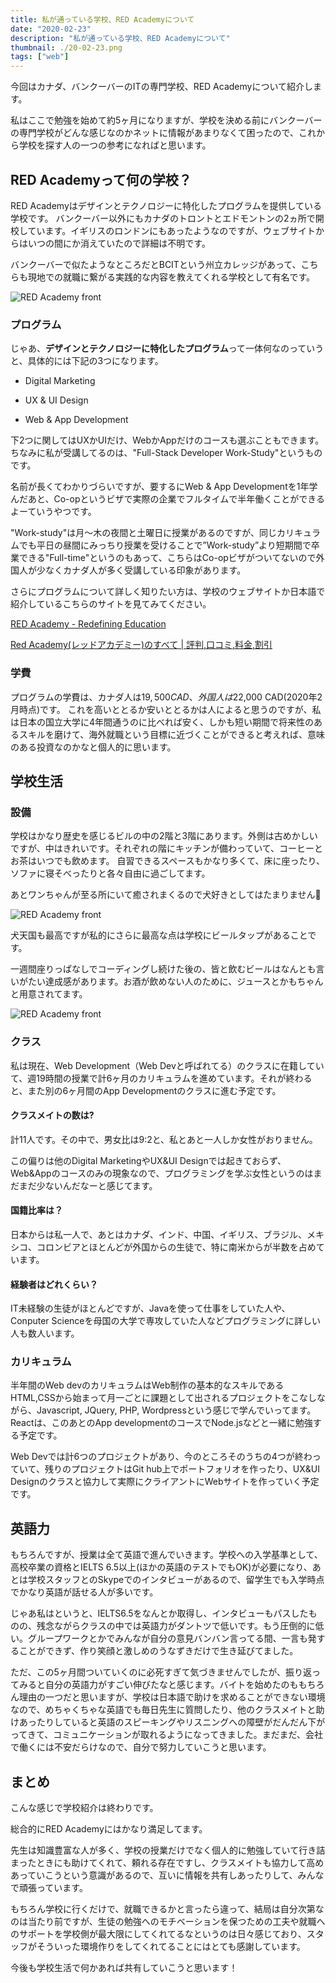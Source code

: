 ```yaml
---
title: 私が通っている学校、RED Academyについて
date: "2020-02-23"
description: "私が通っている学校、RED Academyについて"
thumbnail: ./20-02-23.png
tags: ["web"]
---
```


今回はカナダ、バンクーバーのITの専門学校、RED Academyについて紹介します。



私はここで勉強を始めて約5ヶ月になりますが、学校を決める前にバンクーバーの専門学校がどんな感じなのかネットに情報があまりなくて困ったので、これから学校を探す人の一つの参考になればと思います。

## RED Academyって何の学校？

RED Academyはデザインとテクノロジーに特化したプログラムを提供している学校です。
バンクーバー以外にもカナダのトロントとエドモントンの2ヵ所で開校しています。イギリスのロンドンにもあったようなのですが、ウェブサイトからはいつの間にか消えていたので詳細は不明です。


バンクーバーで似たようなところだとBCITという州立カレッジがあって、こちらも現地での就職に繋がる実践的な内容を教えてくれる学校として有名です。

![RED Academy front](./images/02.png)


### プログラム

じゃあ、**デザインとテクノロジーに特化したプログラム**って一体何なのっていうと、具体的には下記の3つになります。

- Digital Marketing

- UX & UI Design

- Web & App Development


下2つに関してはUXかUIだけ、WebかAppだけのコースも選ぶこともできます。
ちなみに私が受講してるのは、"Full-Stack Developer Work-Study"というものです。



名前が長くてわかりづらいですが、要するにWeb & App Developmentを1年学んだあと、Co-opというビザで実際の企業でフルタイムで半年働くことができるよーていうやつです。



"Work-study"は月〜木の夜間と土曜日に授業があるのですが、同じカリキュラムでも平日の昼間にみっちり授業を受けることで”Work-study”より短期間で卒業できる"Full-time"というのもあって、こちらはCo-opビザがついてないので外国人が少なくカナダ人が多く受講している印象があります。



さらにプログラムについて詳しく知りたい方は、学校のウェブサイトか日本語で紹介しているこちらのサイトを見てみてください。



[RED Academy - Redefining Education](https://redacademy.com/)

[Red Academy(レッドアカデミー)のすべて | 評判,口コミ,料金,割引](https://canada-school.com/school/redacademy/)

### 学費

プログラムの学費は、カナダ人は$19,500 CAD、外国人は$22,000 CAD(2020年2月時点)です。
これを高いととるか安いととるかは人によると思うのですが、私は日本の国立大学に4年間通うのに比べれば安く、しかも短い期間で将来性のあるスキルを磨けて、海外就職という目標に近づくことができると考えれば、意味のある投資なのかなと個人的に思います。

## 学校生活

### 設備

学校はかなり歴史を感じるビルの中の2階と3階にあります。外側は古めかしいですが、中はきれいです。それぞれの階にキッチンが備わっていて、コーヒーとお茶はいつでも飲めます。
自習できるスペースもかなり多くて、床に座ったり、ソファに寝そべったりと各々自由に過ごしてます。



あとワンちゃんが至る所にいて癒されまくるので犬好きとしてはたまりません🐶

![RED Academy front](./images/04.jpeg)

犬天国も最高ですが私的にさらに最高な点は学校にビールタップがあることです。

一週間座りっぱなしでコーディングし続けた後の、皆と飲むビールはなんとも言いがたい達成感があります。お酒が飲めない人のために、ジュースとかもちゃんと用意されてます。

![RED Academy front](./images/05.jpeg)



### クラス

私は現在、Web Development（Web Devと呼ばれてる）のクラスに在籍していて、週19時間の授業で計6ヶ月のカリキュラムを進めています。それが終わると、また別の6ヶ月間のApp Developmentのクラスに進む予定です。


#### クラスメイトの数は?

計11人です。その中で、男女比は9:2と、私とあと一人しか女性がおりません。

この偏りは他のDigital MarketingやUX&UI Designでは起きておらず、Web&Appのコースのみの現象なので、プログラミングを学ぶ女性というのはまだまだ少ないんだなーと感じてます。


#### 国籍比率は？

日本からは私一人で、あとはカナダ、インド、中国、イギリス、ブラジル、メキシコ、コロンビアとほとんどが外国からの生徒で、特に南米からが半数を占めています。

#### 経験者はどれくらい？

IT未経験の生徒がほとんどですが、Javaを使って仕事をしていた人や、Conputer Scienceを母国の大学で専攻していた人などプログラミングに詳しい人も数人います。

### カリキュラム

半年間のWeb devのカリキュラムはWeb制作の基本的なスキルであるHTML,CSSから始まって月一ごとに課題として出されるプロジェクトをこなしながら、Javascript, JQuery, PHP, Wordpressという感じで学んでいってます。Reactは、このあとのApp developmentのコースでNode.jsなどと一緒に勉強する予定です。



Web Devでは計6つのプロジェクトがあり、今のところそのうちの4つが終わっていて、残りのプロジェクトはGit hub上でポートフォリオを作ったり、UX&UI Designのクラスと協力して実際にクライアントにWebサイトを作っていく予定です。

## 英語力

もちろんですが、授業は全て英語で進んでいきます。学校への入学基準として、高校卒業の資格とIELTS 6.5以上(ほかの英語のテストでもOK)が必要になり、あとは学校スタッフとのSkypeでのインタビューがあるので、留学生でも入学時点でかなり英語が話せる人が多いです。



じゃあ私はというと、IELTS6.5をなんとか取得し、インタビューもパスしたものの、残念ながらクラスの中では英語力がダントツで低いです。もう圧倒的に低い。グループワークとかでみんなが自分の意見バンバン言ってる間、一言も発することができず、作り笑顔と激しめのうなずきだけで生き延びてました。



ただ、この5ヶ月間ついていくのに必死すぎて気づきませんでしたが、振り返ってみると自分の英語力がすごい伸びたなと感じます。バイトを始めたのももちろん理由の一つだと思いますが、学校は日本語で助けを求めることができない環境なので、めちゃくちゃな英語でも毎日先生に質問したり、他のクラスメイトと助けあったりしていると英語のスピーキングやリスニングへの障壁がだんだん下がってきて、コミュニケーションが取れるようになってきました。まだまだ、会社で働くには不安だらけなので、自分で努力していこうと思います。

## まとめ

こんな感じで学校紹介は終わりです。


総合的にRED Academyにはかなり満足してます。



先生は知識豊富な人が多く、学校の授業だけでなく個人的に勉強していて行き詰まったときにも助けてくれて、頼れる存在ですし、クラスメイトも協力して高めあっていこうという意識があるので、互いに情報を共有しあったりして、みんなで頑張っています。

もちろん学校に行くだけで、就職できるかと言ったら違って、結局は自分次第なのは当たり前ですが、生徒の勉強へのモチベーションを保つための工夫や就職へのサポートを学校側が最大限にしてくれてるなというのは日々感じており、スタッフがそういった環境作りをしてくれてることにはとても感謝しています。



今後も学校生活で何かあれば共有していこうと思います！